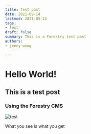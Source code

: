 ```yaml
---
title: Test post
date: 2021-09-14
lastmod: 2021-09-14
tags:
- test
draft: false
summary: This is a Forestry test post
authors:
- jenny-wong

---
```

# Hello World!

## This is a test post

### Using the Forestry CMS

![test](/static/images/canada/mountains.jpg "Test title")

What you see is what you get